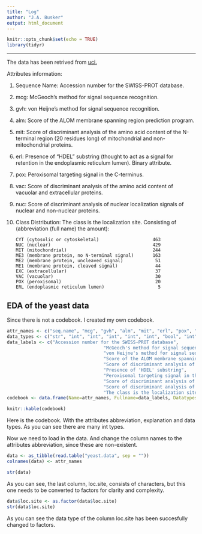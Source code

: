 ```yaml
---
title: "Log"
author: "J.A. Busker"
output: html_document
---
```


```r
knitr::opts_chunk$set(echo = TRUE)
library(tidyr)
```

<!-- Copyright (c) 2022 John Busker. -->
<!-- Licensed under GPLv3. See gpl.md -->

---

The data has been retrived from [uci.](https://archive.ics.uci.edu/ml/datasets/Yeast)

Attributes information:  

1.  Sequence Name: Accession number for the SWISS-PROT database.  
2.  mcg: McGeoch's method for signal sequence recognition.  
3.  gvh: von Heijne's method for signal sequence recognition.  
4.  alm: Score of the ALOM membrane spanning region prediction program.  
5.  mit: Score of discriminant analysis of the amino acid content of the N-terminal region (20 residues long) of mitochondrial and non-mitochondrial proteins.  
6.  erl: Presence of "HDEL" substring (thought to act as a signal for retention in the endoplasmic reticulum lumen). Binary attribute.  
7.  pox: Peroxisomal targeting signal in the C-terminus.  
8.  vac: Score of discriminant analysis of the amino acid content of vacuolar and extracellular proteins.  
9.  nuc: Score of discriminant analysis of nuclear localization signals of nuclear and non-nuclear proteins.  
10. Class Distribution: The class is the localization site. Consisting of (abbreviation (full name) the amount):  
        
        CYT (cytosolic or cytoskeletal)                    463  
        NUC (nuclear)                                      429  
        MIT (mitochondrial)                                244  
        ME3 (membrane protein, no N-terminal signal)       163  
        ME2 (membrane protein, uncleaved signal)            51  
        ME1 (membrane protein, cleaved signal)              44  
        EXC (extracellular)                                 37  
        VAC (vacuolar)                                      30  
        POX (peroxisomal)                                   20  
        ERL (endoplasmic reticulum lumen)                    5  

## EDA of the yeast data

Since there is not a codebook. I created my own codebook.

```r
attr_names <- c("seq.name", "mcg", "gvh", "alm", "mit", "erl", "pox", "vac","nuc", "loc.site" )
data_types <- c("str", "int", "int", "int", "int", "int", "bool", "int", "int", "factor")
data_labels <- c("Accession number for the SWISS-PROT database",
                                    "McGeoch's method for signal sequence recognition", 
                                    "von Heijne's method for signal sequence recognition", 
                                    "Score of the ALOM membrane spanning region prediction program",
                                    "Score of discriminant analysis of the amino acid content of the N-terminal region",
                                    "Presence of 'HDEL' substring",
                                    "Peroxisomal targeting signal in the C-terminus",
                                    "Score of discriminant analysis of the amino acid content of vacuolar and extracellular proteins",
                                    "Score of discriminant analysis of nuclear localization signals of nuclear and non-nuclear proteins",
                                    "The class is the localization site")
codebook <- data.frame(Name=attr_names, Fullname=data_labels, Datatypes=data_types)

knitr::kable(codebook)
```

Here is the codebook. With the attributes abbreviation, explanation and data types. As you can see there are many int types.

Now we need to load in the data. And change the column names to the attributes abbreviation, since these are non-existent.

```r
data <- as_tibble(read.table("yeast.data", sep = ""))
colnames(data) <- attr_names

str(data)
```

As you can see, the last column, loc.site, consists of characters, but this one needs to be converted to factors for clarity and complexity.

```r
data$loc.site <- as.factor(data$loc.site)
str(data$loc.site)
```

As you can see the data type of the column loc.site has been succesfully changed to factors.

